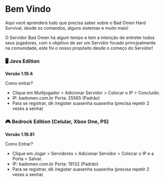 # Bem Vindo

Aqui você aprenderá tudo que precisa saber sobre o Bad Omen Hard Survival, desde os comandos, alguns sistemas e muito mais!

O Servidor Bad Omen há algum tempo e tem a intenção de entreter todos seus jogadores, com o objetivo de ser um Servidor focado principalmente na comunidade, este foi o nosso propósito desde o começo do Servidor!

### 🖥️ Java Edition
**Versão 1.19.4**

Como entrar?

- Clique em Multijogador > Adicionar Servidor > Colocar o IP > Concluido.
- IP: badomen.com.br Porta: 25565 (Padrão)
- Para se registrar, dê /register suasenha suasenha (precisa repetir 2 vezes a senha)

### 🎮 Bedrock Edition (Celular, Xbox One, PS)

**Versão 1.19.81**

Como Entrar?

- Clique em Jogar > Servidores > Adicionar Servidor > Colocar o IP e a Porta > Salvar.
- IP: badomen.com.br Porta: 19132 (Padrão)
- Para se registrar, dê /register suasenha suasenha (precisa repetir 2 vezes a senha)
